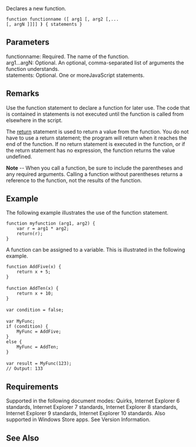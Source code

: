 Declares a new function.

 function functionname ([ arg1 [, arg2 [,...[, argN ]]]] ''')''' { statements }

==Parameters==
; functionname: Required. The name of the function.
; arg1...argN: Optional. An optional, comma-separated list of arguments the function understands.
; statements: Optional. One or moreJavaScript statements.

==Remarks==
Use the function statement to declare a function for later use. The code that is contained in statements is not executed until the function is called from elsewhere in the script.

The [[Statements/return|return]] statement is used to return a value from the function. You do not have to use a return statement; the program will return when it reaches the end of the function. If no return statement is executed in the function, or if the return statement has no expression, the function returns the value undefined.

'''Note''' -- When you call a function, be sure to include the parentheses and any required arguments. Calling a function without parentheses returns a reference to the function, not the results of the function.


==Example==
The following example illustrates the use of the function statement.

 function myfunction (arg1, arg2) {
     var r = arg1 * arg2;
     return(r);
 }
A function can be assigned to a variable. This is illustrated in the following example.

 function AddFive(x) {
     return x + 5;
 }
 
 function AddTen(x) {
     return x + 10;
 }
 
 var condition = false;
 
 var MyFunc;
 if (condition) {
     MyFunc = AddFive;
 }
 else {
     MyFunc = AddTen;
 }
 
 var result = MyFunc(123);
 // Output: 133

==Requirements==
Supported in the following document modes: Quirks, Internet Explorer 6 standards, Internet Explorer 7 standards, Internet Explorer 8 standards, Internet Explorer 9 standards, Internet Explorer 10 standards. Also supported in Windows Store apps. See Version Information.


==See Also==

              
